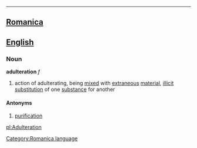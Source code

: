 ----

==[[Romanica]]==
[[Category:Romanica language]]
==[[English]]==
===Noun===
<b>adulteration</b> ''f''
# action of adulterating, being [[mix]]ed with [[extraneous]] [[material]], [[illicit]] [[substitution]] of one [[substance]] for another

====Antonyms====
#[[purification]]

[[pl:Adulteration]]